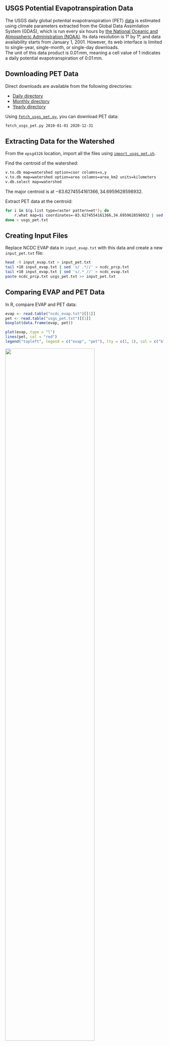 ## USGS Potential Evapotranspiration Data {.unnumbered}

The USGS daily global potential evapotranspiration (PET) [data](https://earlywarning.usgs.gov/fews/product/81) is estimated using climate parameters extracted from the Global Data Assimilation System (GDAS), which is run every six hours by [the National Oceanic and Atmospheric Administration (NOAA)](https://www.noaa.gov/). Its data resolution is 1° by 1°, and data availability starts from January 1, 2001. However, its web interface is limited to single-year, single-month, or single-day downloads.  
The unit of this data product is $0.01 \, \text{mm}$, meaning a cell value of 1 indicates a daily potential evapotranspiration of $0.01 \, \text{mm}$.

## Downloading PET Data

Direct downloads are available from the following directories:

- [Daily directory](https://edcintl.cr.usgs.gov/downloads/sciweb1/shared/fews/web/global/daily/pet/downloads/daily/)
- [Monthly directory](https://edcintl.cr.usgs.gov/downloads/sciweb1/shared/fews/web/global/daily/pet/downloads/monthly/)
- [Yearly directory](https://edcintl.cr.usgs.gov/downloads/sciweb1/shared/fews/web/global/daily/pet/downloads/yearly/)

Using [`fetch_usgs_pet.py`](https://github.com/HuidaeCho/nsf-pose-2025-r.topmodel-workshop/blob/master/scripts/fetch_usgs_pet.py), you can download PET data:

```bash
fetch_usgs_pet.py 2010-01-01 2020-12-31
```

## Extracting Data for the Watershed

From the `epsg4326` location, import all the files using [`import_usgs_pet.sh`](https://github.com/HuidaeCho/nsf-pose-2025-r.topmodel-workshop/blob/master/scripts/import_usgs_pet.sh).

Find the centroid of the watershed:

```bash
v.to.db map=watershed option=coor columns=x,y
v.to.db map=watershed option=area columns=area_km2 units=kilometers
v.db.select map=watershed
```

The major centroid is at $-83.6274554161366, 34.6959628598932$.

Extract PET data at the centroid:

```bash
for i in $(g.list type=raster pattern=et*); do
    r.what map=$i coordinates=-83.6274554161366,34.6959628598932 | sed 's/.*|/0.00001*/' | bc
done > usgs_pet.txt
```

## Creating Input Files

Replace NCDC EVAP data in `input_evap.txt` with this data and create a new `input_pet.txt` file:

```bash
head -9 input_evap.txt > input_pet.txt
tail +10 input_evap.txt | sed 's/ .*//' > ncdc_prcp.txt
tail +10 input_evap.txt | sed 's/.* //' > ncdc_evap.txt
paste ncdc_prcp.txt usgs_pet.txt >> input_pet.txt
```

## Comparing EVAP and PET Data

In R, compare EVAP and PET data:

```r
evap <- read.table("ncdc_evap.txt")[[1]]
pet <- read.table("usgs_pet.txt")[[1]]
boxplot(data.frame(evap, pet))

plot(evap, type = "l")
lines(pet, col = "red")
legend("topleft", legend = c("evap", "pet"), lty = c(1, 1), col = c("black", "red"), bty = "n")
```

![](images/evap-pet-boxplots.png){width="75%" fig-align="center"}

![](images/evap-pet-time-series.png){width="75%" fig-align="center"}

Overall, EVAP data is greater than PET data.